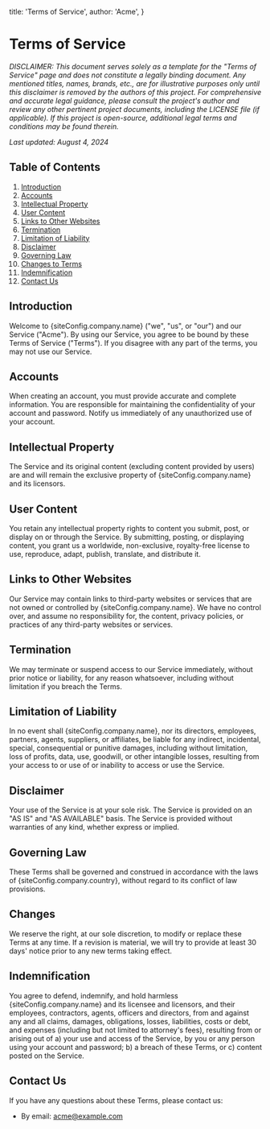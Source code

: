 
  title: 'Terms of Service',
  author: 'Acme',
}

# Terms of Service

_DISCLAIMER: This document serves solely as a template for the "Terms of Service" page and does not constitute a legally binding document. Any mentioned titles, names, brands, etc., are for illustrative purposes only until this disclaimer is removed by the authors of this project. For comprehensive and accurate legal guidance, please consult the project's author and review any other pertinent project documents, including the LICENSE file (if applicable). If this project is open-source, additional legal terms and conditions may be found therein._

_Last updated: August 4, 2024_

## Table of Contents

1. [Introduction](#introduction)
2. [Accounts](#accounts)
3. [Intellectual Property](#intellectual-property)
4. [User Content](#user-content)
5. [Links to Other Websites](#links-to-other-websites)
6. [Termination](#termination)
7. [Limitation of Liability](#limitation-of-liability)
8. [Disclaimer](#disclaimer)
9. [Governing Law](#governing-law)
10. [Changes to Terms](#changes)
11. [Indemnification](#indemnification)
12. [Contact Us](#contact-us)

## Introduction

Welcome to {siteConfig.company.name} ("we", "us", or "our") and our Service ("Acme"). By using our Service, you agree to be bound by these Terms of Service ("Terms"). If you disagree with any part of the terms, you may not use our Service.

## Accounts

When creating an account, you must provide accurate and complete information. You are responsible for maintaining the confidentiality of your account and password. Notify us immediately of any unauthorized use of your account.

## Intellectual Property

The Service and its original content (excluding content provided by users) are and will remain the exclusive property of {siteConfig.company.name} and its licensors.

## User Content

You retain any intellectual property rights to content you submit, post, or display on or through the Service. By submitting, posting, or displaying content, you grant us a worldwide, non-exclusive, royalty-free license to use, reproduce, adapt, publish, translate, and distribute it.

## Links to Other Websites

Our Service may contain links to third-party websites or services that are not owned or controlled by {siteConfig.company.name}. We have no control over, and assume no responsibility for, the content, privacy policies, or practices of any third-party websites or services.

## Termination

We may terminate or suspend access to our Service immediately, without prior notice or liability, for any reason whatsoever, including without limitation if you breach the Terms.

## Limitation of Liability

In no event shall {siteConfig.company.name}, nor its directors, employees, partners, agents, suppliers, or affiliates, be liable for any indirect, incidental, special, consequential or punitive damages, including without limitation, loss of profits, data, use, goodwill, or other intangible losses, resulting from your access to or use of or inability to access or use the Service.

## Disclaimer

Your use of the Service is at your sole risk. The Service is provided on an "AS IS" and "AS AVAILABLE" basis. The Service is provided without warranties of any kind, whether express or implied.

## Governing Law

These Terms shall be governed and construed in accordance with the laws of {siteConfig.company.country}, without regard to its conflict of law provisions.

## Changes

We reserve the right, at our sole discretion, to modify or replace these Terms at any time. If a revision is material, we will try to provide at least 30 days' notice prior to any new terms taking effect.

## Indemnification

You agree to defend, indemnify, and hold harmless {siteConfig.company.name} and its licensee and licensors, and their employees, contractors, agents, officers and directors, from and against any and all claims, damages, obligations, losses, liabilities, costs or debt, and expenses (including but not limited to attorney's fees), resulting from or arising out of a) your use and access of the Service, by you or any person using your account and password; b) a breach of these Terms, or c) content posted on the Service.

## Contact Us

If you have any questions about these Terms, please contact us:

- By email: acme@example.com
